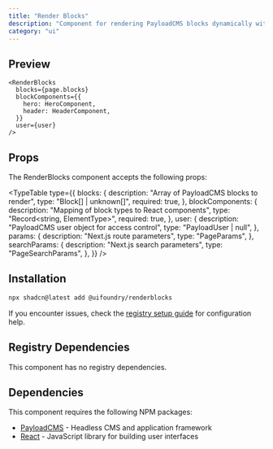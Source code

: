 ```yaml
---
title: "Render Blocks"
description: "Component for rendering PayloadCMS blocks dynamically with proper typing"
category: "ui"
---
```


## Preview

```tsx
<RenderBlocks
  blocks={page.blocks}
  blockComponents={{
    hero: HeroComponent,
    header: HeaderComponent,
  }}
  user={user}
/>
```

## Props

The RenderBlocks component accepts the following props:

<TypeTable
  type={{
    blocks: {
      description: "Array of PayloadCMS blocks to render",
      type: "Block[] | unknown[]",
      required: true,
    },
    blockComponents: {
      description: "Mapping of block types to React components",
      type: "Record<string, ElementType>",
      required: true,
    },
    user: {
      description: "PayloadCMS user object for access control",
      type: "PayloadUser | null",
    },
    params: {
      description: "Next.js route parameters",
      type: "PageParams",
    },
    searchParams: {
      description: "Next.js search parameters",
      type: "PageSearchParams",
    },
  }}
/>

## Installation

```bash
npx shadcn@latest add @uifoundry/renderblocks
```

If you encounter issues, check the [registry setup guide](/docs/registry-setup) for configuration help.

## Registry Dependencies

This component has no registry dependencies.

## Dependencies

This component requires the following NPM packages:

- [PayloadCMS](https://github.com/payloadcms/payload) - Headless CMS and application framework
- [React](https://github.com/facebook/react) - JavaScript library for building user interfaces
